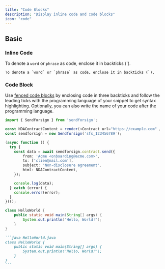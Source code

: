 ```yaml
---
title: "Code Blocks"
description: "Display inline code and code blocks"
icon: "code"
---
```


## Basic

### Inline Code

To denote a `word` or `phrase` as code, enclose it in backticks (`).

```
To denote a `word` or `phrase` as code, enclose it in backticks (`).
```

### Code Block

Use [fenced code blocks](https://www.markdownguide.org/extended-syntax/#fenced-code-blocks) by enclosing code in three backticks and follow the leading ticks with the programming language of your snippet to get syntax highlighting. Optionally, you can also write the name of your code after the programming language.

```ts server.ts
import { Sendforsign } from 'sendforsign';

const NDAContractContent = render(<Contract url="https://example.com" />);
const sendforsign = new Sendforsign('sfs_123456789');

(async function () {
  try {
    const data = await sendforsign.contract.send({
        from: 'Acme <onboarding@acme.com>',
        to: ['clien@mail.com'],
        subject: 'Non-disclosure agreement',
        html: NDAContractContent,
    });

    console.log(data);
  } catch (error) {
    console.error(error);
  }
})();
```

```java HelloWorld.java
class HelloWorld {
    public static void main(String[] args) {
        System.out.println("Hello, World!");
    }
}
```

````md
```java HelloWorld.java
class HelloWorld {
    public static void main(String[] args) {
        System.out.println("Hello, World!");
    }
}
```
````
